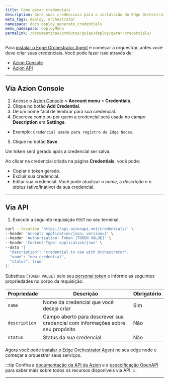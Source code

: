 ```yaml
---
title: Como gerar credenciais
description: Gere suas credenciais para a instalação do Edge Orchestrator Agent e comece a orquestrar seus serviços.
meta_tags: deploy, orchestrator
namespace: docs_deploy_generate_credentials
menu_namespace: deployMenu
permalink: /documentacao/produtos/guias/deploy/gerar-credentials/
---
```


Para [instalar o Edge Orchestrator Agent](/pt-br/documentacao/produtos/guias/deploy/instalar-orchestrator-agent/) e começar a orquestrar, antes você deve criar suas credenciais. Você pode fazer isso através de:

- [Azion Console](/pt-br/documentacao/produtos/guias/como-acessar-o-rtm/)
- [Azion API](https://api.azion.com/)

---

## Via Azion Console

1. Acesse o [Azion Console](/pt-br/documentacao/produtos/guias/como-acessar-o-rtm/) > **Account menu** > **Credentials**.
2. Clique no botão **Add Credential**.
3. Dê um nome fácil de lembrar para sua credencial.
4. Descreva como ou por quem a credencial será usada no campo **Description** em **Settings**.
- Exemplo: `Credencial usada para registro de Edge Nodes`.
5. Clique no botão **Save**.

Um token será gerado após a credencial ser salva.

Ao clicar na credencial criada na página **Credentials**, você pode:

- Copiar o token gerado.
- Excluir sua credencial.
- Editar sua credencial. Você pode atualizar o *nome*, a *descrição* e o *status* (ativo/inativo) da sua credencial.

---

## Via API 

1. Execute a seguinte requisição `POST` no seu terminal: 

```bash 
curl --location 'https://api.azionapi.net/credentials/' \
--header 'Accept: application/json; version=3' \
--header 'Authorization: Token [TOKEN VALUE]' \
--header 'Content-Type: application/json' \
--data '{
  "description": "credential to use with Orchestrator",
  "name": "new credential",
  "status": true
}'
```

Substitua `[TOKEN VALUE]` pelo seu [personal token](/pt-br/documentacao/produtos/guias/personal-tokens/) e informe as seguintes propriedades no corpo da requisição:

| Propriedade | Descrição | Obrigatório | 
| - | - | - | 
| `name` | Nome da credencial que você deseja criar | Sim |
| `description` | Campo aberto para descrever sua credencial com informações sobre seu propósito | Não |
| `status` | Status da sua credencial | Não  |

Agora você pode [instalar o Edge Orchestrator Agent](/pt-br/documentacao/produtos/guias/deploy/instalar-orchestrator-agent/) no seu edge node e começar a orquestrar seus serviços.

:::tip
Confira a [documentação da API da Azion](https://api.azion.com/) e a [especificação OpenAPI](https://github.com/aziontech/azionapi-openapi/) para saber mais sobre todos os recursos disponíveis via API.
:::

---

